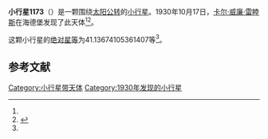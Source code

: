{{Infobox planet
| bgcolour = #FFFFC0
| name = 1173 Anchises
| symbol = 
| image = 
| caption = 
| discovery = yes
| discovery_ref = 
| discoverer = [[卡尔·威廉·雷睦斯|卡尔·威廉·雷睦斯]]
| discovery_site = [[海德堡|海德堡]] 
| discovered = 1930年10月17日
| designations = yes
| mp_name = 
| named_after = 
| alt_names = 
| mp_category = [[特洛伊小行星|特洛伊小行星]]
| orbit_ref = <ref name="a">[http://ssd.jpl.nasa.gov/sbdb.cgi?sstr=1173 1173 Anchises] {{Wayback|url=http://ssd.jpl.nasa.gov/sbdb.cgi?sstr=1173 |date=20151229063441 }}，小行星數據庫瀏覽器（JPL Small-Body Database Browser）－[[美国国家航空航天局|美国国家航空航天局]]喷气推进实验室</ref>
| epoch = 2456400.5 (2013年4月18日更新)
| aphelion = {{convert|6.036055384824392|AU|km|3|abbr=on|lk=out}}
| perihelion = {{convert|4.573474383669233|AU|km|3|abbr=on}}
| semimajor = {{convert|5.304764884246812|AU|km|3|abbr=on}}
| eccentricity = 0.137855403
| period = 4462.699425 [[日|日]]<br />12.22[[儒略年|儒略年]]
| avg_speed = 
| inclination = 6.915000826482065
| asc_node = 283.9082449160315
| mean_anomaly = 
| arg_peri = 41.13674105361407
| satellites = 
| physical_characteristics = yes
| dimensions = 
| mass = 
| density = 
| surface_grav = 
| escape_velocity = 
| sidereal_day = 
| axial_tilt = 
| pole_ecliptic_lat = 
| pole_ecliptic_lon = 
| albedo = 
| temperatures= 
| temp_name1 = 
| mean_temp_1 = 
| max_temp_1 = 
| temp_name2 = 
| max_temp_2 = 
| spectral_type = 
| abs_magnitude = 41.13674105361407
}}

'''小行星1173'''（{{lang-en|1173 Anchises}}）是一颗围绕[[太阳|太阳]][[公转|公转]]的[[小行星|小行星]]。1930年10月17日，[[卡尔·威廉·雷睦斯|卡尔·威廉·雷睦斯]]在海德堡发现了此天体<ref name="a" /><ref>{{cite news|title=小行星列表|url=http://cfa-www.harvard.edu/iau/lists/NumberedMPs.txt|accessdate=2013-07-08|newspaper=哈佛大学|archive-date=2008-05-17|archive-url=https://web.archive.org/web/20080517010638/http://cfa-www.harvard.edu/iau/lists/NumberedMPs.txt|dead-url=no}}</ref>。

这颗小行星的[[绝对星等|绝对星等]]为41.13674105361407等<ref name="a" />。

==参考文献==
{{reflist}}
{{Minor Planet Number|[[小行星1172|小行星1172]]|[[小行星1174|小行星1174]]}}

{{小天体}}

[[Category:小行星带天体|Category:小行星带天体]]
[[Category:1930年发现的小行星|Category:1930年发现的小行星]]

{{asteroid-stub}}